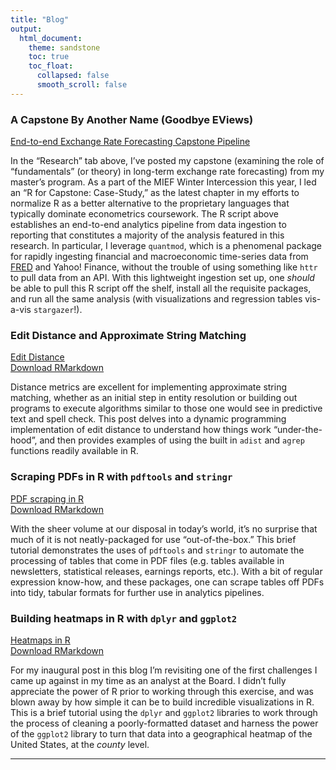 ```yaml
---
title: "Blog"
output:
  html_document:
    theme: sandstone
    toc: true
    toc_float:
      collapsed: false
      smooth_scroll: false
---
```


### A Capstone By Another Name (Goodbye EViews)

[End-to-end Exchange Rate Forecasting Capstone Pipeline](files/case-study.R)

In the "Research" tab above, I've posted my capstone (examining the role of “fundamentals” (or theory) in long-term exchange rate forecasting) from my master's program. As a part of the MIEF Winter Intercession this year, I led an "R for Capstone: Case-Study," as the latest chapter in my efforts to normalize R as a better alternative to the proprietary languages that typically dominate econometrics coursework. The R script above establishes an end-to-end analytics pipeline from data ingestion to reporting that constitutes a majority of the analysis featured in this research. In particular, I leverage `quantmod`, which is a phenomenal package for rapidly ingesting financial and macroeconomic time-series data from [FRED](https://fred.stlouisfed.org/) and Yahoo! Finance, without the trouble of using something like `httr` to pull data from an API. With this lightweight ingestion set up, one *should* be able to pull this R script off the shelf, install all the requisite packages, and run all the same analysis (with visualizations and regression tables vis-a-vis `stargazer`!).

### Edit Distance and Approximate String Matching
[Edit Distance](files/edit_distance.html)  
[Download RMarkdown](files/edit_distance.Rmd)

Distance metrics are excellent for implementing approximate string matching, whether as an initial step in entity resolution or building out programs to execute algorithms similar to those one would see in predictive text and spell check. This post delves into a dynamic programming implementation of edit distance to understand how things work "under-the-hood", and then provides examples of using the built in `adist` and `agrep` functions readily available in R.

### Scraping PDFs in R with `pdftools` and `stringr`

[PDF scraping in R](files/scraping_pdfs_in_r.html)  
[Download RMarkdown](files/scraping_pdfs_in_r.Rmd)

With the sheer volume at our disposal in today's world, it's no surprise that much of it is not neatly-packaged for use "out-of-the-box." This brief tutorial demonstrates the uses of `pdftools` and `stringr` to automate the processing of tables that come in PDF files (e.g. tables available in newsletters, statistical releases, earnings reports, etc.). With a bit of regular expression know-how, and these packages, one can scrape tables off PDFs into tidy, tabular formats for further use in analytics pipelines.

### Building heatmaps in R with `dplyr` and `ggplot2`

[Heatmaps in R](files/heatmaps_in_r.html)  
[Download RMarkdown](files/heatmaps_in_r.Rmd)

For my inaugural post in this blog I'm revisiting one of the first challenges I came up against in my time as an analyst at the Board. I didn't fully appreciate the power of R prior to working through this exercise, and was blown away by how simple it can be to build incredible visualizations in R. This is a brief tutorial using the `dplyr` and `ggplot2` libraries to work through the process of cleaning a poorly-formatted dataset and harness the power of the `ggplot2` library to turn that data into a geographical heatmap of the United States, at the *county* level.

***
